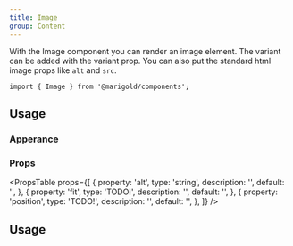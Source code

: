 ```yaml
---
title: Image
group: Content
---
```


With the Image component you can render an image element.
The variant can be added with the variant prop. You can also put the standard html image props like `alt` and `src`.

```tsx
import { Image } from '@marigold/components';
```

## Usage

### Apperance

<ApperanceTable component={title} />

### Props

<PropsTable
  props={[
    {
      property: 'alt',
      type: 'string',
      description: '',
      default: '',
    },
    {
      property: 'fit',
      type: 'TODO!',
      description: '',
      default: '',
    },
    {
      property: 'position',
      type: 'TODO!',
      description: '',
      default: '',
    },
  ]}
/>

## Usage

```tsx preview file=components/Image/image.demo.tsx

```
